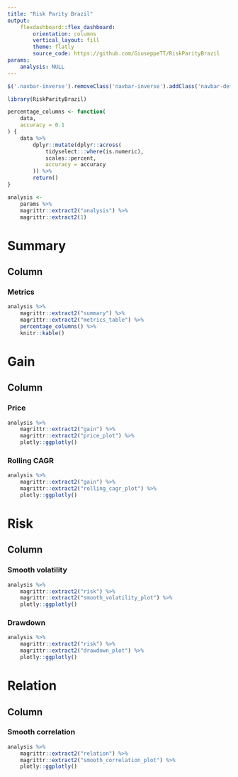 ```yaml
---
title: "Risk Parity Brazil"
output:
    flexdashboard::flex_dashboard:
        orientation: columns
        vertical_layout: fill
        theme: flatly
        source_code: https://github.com/GiuseppeTT/RiskParityBrazil
params:
    analysis: NULL
---
```


```js
$('.navbar-inverse').removeClass('navbar-inverse').addClass('navbar-default');
```

```r
library(RiskParityBrazil)

percentage_columns <- function(
    data,
    accuracy = 0.1
) {
    data %>%
        dplyr::mutate(dplyr::across(
            tidyselect:::where(is.numeric),
            scales::percent,
            accuracy = accuracy
        )) %>%
        return()
}

analysis <-
    params %>%
    magrittr::extract2("analysis") %>%
    magrittr::extract2(1)
```

Summary
================================================================================

Column {.tabset .tabset-fade}
--------------------------------------------------------------------------------

### Metrics
```r
analysis %>%
    magrittr::extract2("summary") %>%
    magrittr::extract2("metrics_table") %>%
    percentage_columns() %>%
    knitr::kable()
```

Gain
================================================================================

Column {.tabset .tabset-fade}
--------------------------------------------------------------------------------

### Price
```r
analysis %>%
    magrittr::extract2("gain") %>%
    magrittr::extract2("price_plot") %>%
    plotly::ggplotly()
```

### Rolling CAGR
```r
analysis %>%
    magrittr::extract2("gain") %>%
    magrittr::extract2("rolling_cagr_plot") %>%
    plotly::ggplotly()
```

Risk
================================================================================

Column {.tabset .tabset-fade}
--------------------------------------------------------------------------------

### Smooth volatility
```r
analysis %>%
    magrittr::extract2("risk") %>%
    magrittr::extract2("smooth_volatility_plot") %>%
    plotly::ggplotly()
```

### Drawdown
```r
analysis %>%
    magrittr::extract2("risk") %>%
    magrittr::extract2("drawdown_plot") %>%
    plotly::ggplotly()
```

Relation
================================================================================

Column {.tabset .tabset-fade}
--------------------------------------------------------------------------------

### Smooth correlation
```r
analysis %>%
    magrittr::extract2("relation") %>%
    magrittr::extract2("smooth_correlation_plot") %>%
    plotly::ggplotly()
```
